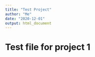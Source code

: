 ```yaml
---
title: "Test Project"
author: "Me"
date: "2020-12-01"
output: html_document
---
```


# Test file for project 1
